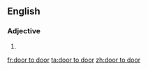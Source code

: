 ==English==

===Adjective===
{{en-adj|pos=[[door]] [[to]] door|-}}
# {{alternative spelling of|door-to-door}}

[[fr:door to door]]
[[ta:door to door]]
[[zh:door to door]]